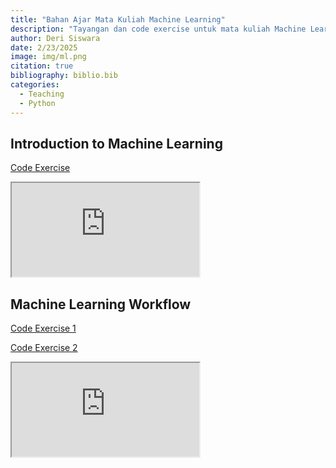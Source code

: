 ```yaml
---
title: "Bahan Ajar Mata Kuliah Machine Learning"
description: "Tayangan dan code exercise untuk mata kuliah Machine Learning"
author: Deri Siswara
date: 2/23/2025 
image: img/ml.png
citation: true
bibliography: biblio.bib
categories:
  - Teaching
  - Python
---
```


## Introduction to Machine Learning

[Code Exercise](https://drive.google.com/file/d/1zqMxohS_dTCCXkFEz2kNbWyksxg6iX5k/view?usp=sharing)

<iframe class="slides" src="https://derisiswara.quarto.pub/ml_w1/#/title-slide"></iframe>

## Machine Learning Workflow

[Code Exercise 1](https://derisiswara.quarto.pub/ml_wf_smpl/)

[Code Exercise 2](https://derisiswara.quarto.pub/code_exercise_ml_wf/)

<iframe class="slides" src="https://derisiswara.quarto.pub/ml_w2/#/title-slide"></iframe>